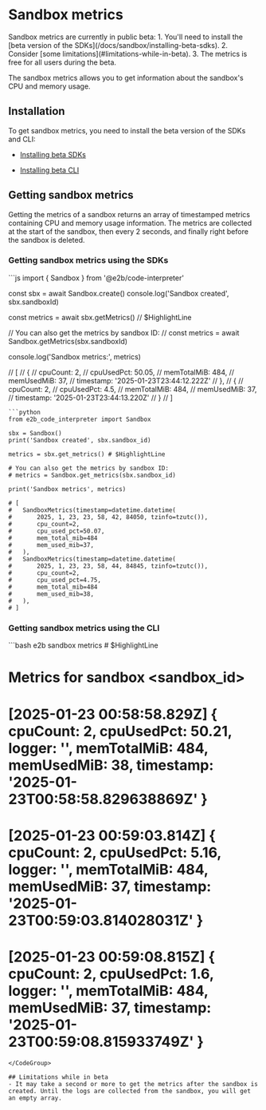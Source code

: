 # Sandbox metrics

<Note>
Sandbox metrics are currently in public beta:
1. You'll need to install the [beta version of the SDKs](/docs/sandbox/installing-beta-sdks).
2. Consider [some limitations](#limitations-while-in-beta).
3. The metrics is free for all users during the beta.
</Note>

The sandbox metrics allows you to get information about the sandbox's CPU and memory usage.

## Installation

To get sandbox metrics, you need to install the beta version of the SDKs and CLI:

- [Installing beta SDKs](/docs/sandbox/installing-beta-sdks)

- [Installing beta CLI](/docs/cli#beta-cli)

## Getting sandbox metrics
Getting the metrics of a sandbox returns an array of timestamped metrics containing CPU and memory usage information.
The metrics are collected at the start of the sandbox, then every 2 seconds, and finally right before the sandbox is deleted.

### Getting sandbox metrics using the SDKs

<CodeGroup>
```js
import { Sandbox } from '@e2b/code-interpreter'

const sbx = await Sandbox.create()
console.log('Sandbox created', sbx.sandboxId)

const metrics = await sbx.getMetrics() // $HighlightLine

// You can also get the metrics by sandbox ID:
// const metrics = await Sandbox.getMetrics(sbx.sandboxId)

console.log('Sandbox metrics:', metrics)

// [
//   {
//     cpuCount: 2,
//     cpuUsedPct: 50.05,
//     memTotalMiB: 484,
//     memUsedMiB: 37,
//     timestamp: '2025-01-23T23:44:12.222Z'
//   },
//   {
//     cpuCount: 2,
//     cpuUsedPct: 4.5,
//     memTotalMiB: 484,
//     memUsedMiB: 37,
//     timestamp: '2025-01-23T23:44:13.220Z'
//   }
// ]

```
```python
from e2b_code_interpreter import Sandbox

sbx = Sandbox()
print('Sandbox created', sbx.sandbox_id)

metrics = sbx.get_metrics() # $HighlightLine

# You can also get the metrics by sandbox ID:
# metrics = Sandbox.get_metrics(sbx.sandbox_id)

print('Sandbox metrics', metrics) 

# [
#   SandboxMetrics(timestamp=datetime.datetime(
#       2025, 1, 23, 23, 58, 42, 84050, tzinfo=tzutc()), 
#       cpu_count=2, 
#       cpu_used_pct=50.07, 
#       mem_total_mib=484
#       mem_used_mib=37, 
#   ), 
#   SandboxMetrics(timestamp=datetime.datetime(
#       2025, 1, 23, 23, 58, 44, 84845, tzinfo=tzutc()), 
#       cpu_count=2, 
#       cpu_used_pct=4.75, 
#       mem_total_mib=484
#       mem_used_mib=38,
#   ),
# ]
```
</CodeGroup>

### Getting sandbox metrics using the CLI
<CodeGroup isTerminalCommand>
```bash
e2b sandbox metrics <sandbox_id>  # $HighlightLine

# Metrics for sandbox <sandbox_id>
# 
# [2025-01-23 00:58:58.829Z]  { cpuCount: 2, cpuUsedPct: 50.21, logger: '', memTotalMiB: 484, memUsedMiB: 38, timestamp: '2025-01-23T00:58:58.829638869Z' }
# [2025-01-23 00:59:03.814Z]  { cpuCount: 2, cpuUsedPct: 5.16, logger: '', memTotalMiB: 484, memUsedMiB: 37, timestamp: '2025-01-23T00:59:03.814028031Z' }
# [2025-01-23 00:59:08.815Z]  { cpuCount: 2, cpuUsedPct: 1.6, logger: '', memTotalMiB: 484, memUsedMiB: 37, timestamp: '2025-01-23T00:59:08.815933749Z' }
```
</CodeGroup>

## Limitations while in beta
- It may take a second or more to get the metrics after the sandbox is created. Until the logs are collected from the sandbox, you will get an empty array.